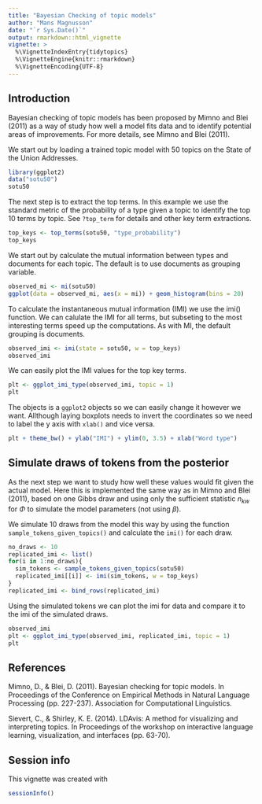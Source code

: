 ```yaml
---
title: "Bayesian Checking of topic models"
author: "Mans Magnusson"
date: "`r Sys.Date()`"
output: rmarkdown::html_vignette
vignette: >
  %\VignetteIndexEntry{tidytopics}
  %\VignetteEngine{knitr::rmarkdown}
  %\VignetteEncoding{UTF-8}
---
```


## Introduction

Bayesian checking of topic models has been proposed by Mimno and Blei (2011) as a way of study how well a model fits data and to identify potential areas of improvements. For more details, see Mimno and Blei (2011).

We start out by loading a trained topic model with 50 topics on the State of the Union Addresses.

```r
library(ggplot2)
data("sotu50")
sotu50
```

The next step is to extract the top terms. In this example we use the standard metric of the probability of a type given a topic to identify the top 10 terms by topic. See `?top_term` for details and other key term extractions. 

```r
top_keys <- top_terms(sotu50, "type_probability")
top_keys
```

We start out by calculate the mutual information between types and documents for each topic. The default is to use documents as grouping variable.

```r
observed_mi <- mi(sotu50)
ggplot(data = observed_mi, aes(x = mi)) + geom_histogram(bins = 20)
```

To calculate the instantaneous mutual information (IMI) we use the imi() function. We can calulate the IMI for all terms, but subseting to the most interesting terms speed up the computations. As with MI, the default grouping is documents.

```r
observed_imi <- imi(state = sotu50, w = top_keys)
observed_imi
```

We can easily plot the IMI values for the top key terms.

```r
plt <- ggplot_imi_type(observed_imi, topic = 1)
plt
```


The objects is a `ggplot2` objects so we can easily change it however we want. Allthough laying boxplots needs to invert the coordinates so we need to label the y axis with `xlab()` and vice versa.

```r
plt + theme_bw() + ylab("IMI") + ylim(0, 3.5) + xlab("Word type")
```





## Simulate draws of tokens from the posterior

As the next step we want to study how well these values would fit given the actual model. Here this is implemented the same way as in Mimno and Blei (2011), based on one Gibbs draw and using only the sufficient statistic $n_{kw}$ for $\Phi$ to simulate the model parameters (not using $\beta$).

We simulate 10 draws from the model this way by using the function `sample_tokens_given_topics()` and calculate the `imi()` for each draw.

```r
no_draws <- 10
replicated_imi <- list()
for(i in 1:no_draws){
  sim_tokens <- sample_tokens_given_topics(sotu50)
  replicated_imi[[i]] <- imi(sim_tokens, w = top_keys)
}
replicated_imi <- bind_rows(replicated_imi)
```

Using the simulated tokens we can plot the imi for data and compare it to the imi of the simulated draws.

```r
observed_imi
plt <- ggplot_imi_type(observed_imi, replicated_imi, topic = 1)
plt
```




## References

Mimno, D., & Blei, D. (2011). Bayesian checking for topic models. In Proceedings of the Conference on Empirical Methods in Natural Language Processing (pp. 227-237). Association for Computational Linguistics.

Sievert, C., & Shirley, K. E. (2014). LDAvis: A method for visualizing and interpreting topics. In Proceedings of the workshop on interactive language learning, visualization, and interfaces (pp. 63-70).



## Session info

This vignette was created with

```r
sessionInfo()
```
